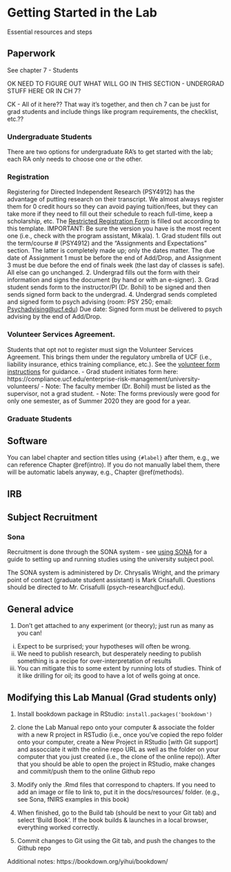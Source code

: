 # Getting Started in the Lab {#getting_started}

Essential resources and steps

## Paperwork

See chapter 7 - Students

OK NEED TO FIGURE OUT WHAT WILL GO IN THIS SECTION - UNDERGRAD STUFF HERE OR IN CH 7?

CK - All of it here?? That way it's together, and then ch 7 can be just for grad students and include things like program requirements, the checklist, etc.??

### Undergraduate Students

There are two options for undergraduate RA's to get started with the lab; each RA only needs to choose one or the other. 




### Registration
Registering for Directed Independent Research (PSY4912) has the advantage of putting research on their transcript. We almost always register them for 0 credit hours so they can avoid paying tuition/fees, but they can take more if they need to fill out their schedule to reach full-time, keep a scholarship, etc. The [Restricted Registration Form](docs/resources/Undergraduate Registration Agreement Summer 2020.pdf) is filled out according to this template. IMPORTANT: Be sure the version you have is the most recent one (i.e., check with the program assistant, Mikala). 
1. Grad student fills out the term/course # (PSY4912) and the "Assignments and Expectations" section. The latter is completely made up; only the dates matter. The due date of Assignment 1 must be before the end of Add/Drop, and Assignment 3 must be due before the end of finals week (the last day of classes is safe). All else can go unchanged.
2. Undergrad fills out the form with their information and signs the document (by hand or with an e-signer).
3. Grad student sends form to the instructor/PI (Dr. Bohil) to be signed and then sends signed form back to the undergrad.
4. Undergrad sends completed and signed form to psych advising (room: PSY 250; email: <Psychadvising@ucf.edu>)
Due date: Signed form must be delivered to psych advising by the end of Add/Drop.

### Volunteer Services Agreement.
Students that opt not to register must sign the Volunteer Services Agreement. This brings them under the regulatory umbrella of UCF (i.e., liability insurance, ethics training compliance, etc.). See the [volunteer form instructions](docs/resources/VolunteerFormInstructions.pdf) for guidance. 
- Grad student initiates form here: https://compliance.ucf.edu/enterprise-risk-management/university-volunteers/
- Note: The faculty member (Dr. Bohil) must be listed as the supervisor, not a grad student. 
- Note: The forms previously were good for only one semester, as of Summer 2020 they are good for a year.

### Graduate Students

## Software


You can label chapter and section titles using `{#label}` after them, e.g., we can reference Chapter \@ref(intro). If you do not manually label them, there will be automatic labels anyway, e.g., Chapter \@ref(methods).

## IRB

## Subject Recruitment

### Sona
Recruitment is done through the SONA system - see [using SONA](docs/resources/SONA Guide.pdf) for a guide to setting up and running studies using the university subject pool. 

The SONA system is administered by Dr. Chrysalis Wright, and the primary point of contact (graduate student assistant) is Mark Crisafulli. Questions should be directed to Mr. Crisafulli (psych-research@ucf.edu). 



## General advice

1. Don't get attached to any experiment (or theory); just run as many as you can!
  i) Expect to be surprised; your hypotheses will often be wrong.
  ii) We need to publish research, but desperately needing to publish something is a recipe
  for over-interpretation of results
  iii) You can mitigate this to some extent by running lots of studies.  Think of it like
  drilling for oil; its good to have a lot of wells going at once.



## Modifying this Lab Manual (Grad students only)

1. Install bookdown package in RStudio: `install.packages('bookdown')`

2. clone the Lab Manual repo onto your computer & associate the folder with a new R project in RSTudio (i.e., once you've copied the repo folder onto your computer, create a New Project in RStudio [with Git support] and assocciate it with the online repo URL as well as the folder on your computer that you just created (i.e., the clone of the online repo)).  After that you should be able to open the project in RStudio, make changes and commit/push them to the online Github repo

3. Modify only the .Rmd files that correspond to chapters.  If you need to add an image or file to link to, put it in the docs/resources/ folder. (e.g., see Sona, fNIRS examples in this book)


4. When finished, go to the Build tab (should be next to your Git tab) and select 'Build Book'.  If the book builds & launches in a local browser, everything worked correctly. 

5.  Commit changes to Git using the Git tab, and push the changes to the Github repo

Additional notes: https://bookdown.org/yihui/bookdown/



